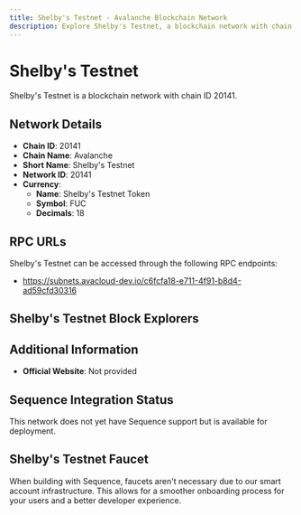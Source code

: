 ```yaml
--- 
title: Shelby's Testnet - Avalanche Blockchain Network
description: Explore Shelby's Testnet, a blockchain network with chain ID 20141. Learn about its native currency, Shelby's Testnet Token, and how to interact with the network.
---
```


# Shelby's Testnet

Shelby's Testnet is a blockchain network with chain ID 20141.

## Network Details

- **Chain ID**: 20141
- **Chain Name**: Avalanche
- **Short Name**: Shelby's Testnet
- **Network ID**: 20141
- **Currency**: 
  - **Name**: Shelby's Testnet Token
  - **Symbol**: FUC
  - **Decimals**: 18

## RPC URLs

Shelby's Testnet can be accessed through the following RPC endpoints:

- https://subnets.avacloud-dev.io/c6fcfa18-e711-4f91-b8d4-ad59cfd30316

## Shelby's Testnet Block Explorers



## Additional Information

- **Official Website**: Not provided

## Sequence Integration Status

This network does not yet have Sequence support but is available for deployment.

## Shelby's Testnet Faucet

When building with Sequence, faucets aren't necessary due to our smart account infrastructure. This allows for a smoother onboarding process for your users and a better developer experience.
